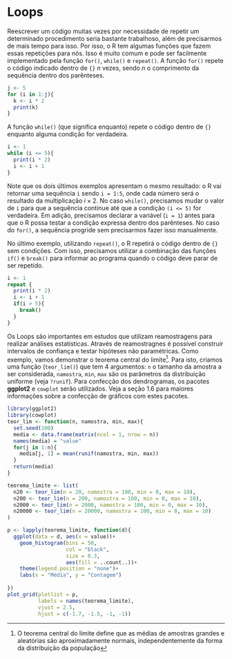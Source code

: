 # Loops {#loops}
\indt{loops}
Reescrever um código muitas vezes por necessidade de repetir um determinado procedimento seria bastante trabalhoso, além de precisarmos de mais tempo para isso. Por isso, o R tem algumas funções que fazem essas repetições para nós. Isso é muito comum e pode ser facilmente implementado pela função `for()`\indf{for}, `while()`\indf{while} e `repeat()`\indf{repeat}.
A função `for()` repete o código indicado dentro de `{}` *n* vezes, sendo *n* o comprimento da sequência dentro dos parênteses.


```r
j <- 5
for (i in 1:j){
  k <- i * 2
  print(k)
}
```

A função `while()` (que significa enquanto) repete o código dentro de `{}` enquanto alguma condição for verdadeira.

```r
i <- 1
while (i <= 5){
  print(i * 2)
  i <- i + 1
}
```

Note que os dois últimos exemplos apresentam o mesmo resultado: o R vai retornar uma sequência `i` sendo `i = 1:5`, onde cada número será o resultado da multiplicação $i \times 2$. No caso `while()`, precisamos mudar o valor de `i` para que a sequência continue até que a condição `(i <= 5)` for verdadeira. Em adição, precisamos declarar a variável (`i = 1`) antes para que o R possa testar a condição expressa dentro dos parênteses. No caso do `for()`, a sequência progride sem precisarmos fazer isso manualmente.

No último exemplo, utilizando `repeat()`, o R repetirá o código dentro de `{}` sem condições. Com isso, precisamos utilizar a combinação das funções `if()` e `break()` para informar ao programa quando o código deve parar de ser repetido.

```r
i <- 1
repeat {
  print(i * 2)
  i <- i + 1
  if(i > 5){
    break()
  }
}
```

Os Loops são importantes em estudos que utilizam reamostragens para realizar análises estatísticas. Através de reamostragnes é possível construir intervalos de confiança e testar hipóteses não paramétricas. Como exemplo, vamos demonstrar o teorema central do limite^[O teorema central do limite define que as médias de amostras grandes e aleatórias são aproximadamente normais, independentemente da forma da distribuição da população]. Para isto, criamos uma função (`teor_lim()`) \indf{teor\_lim} que tem 4 argumentos: `n` o tamanho da amostra a ser considerada,  `namostra`, `min`, `max` são os parâmetros da distribuição uniforme (veja `?runif`). Para confecção dos dendrogramas, os pacotes **ggplot2** e `cowplot` serão utilizados. Veja a seção 1.6 para maiores informações sobre a confecção de gráficos com estes pacotes. \indt{ggplot2}

```r
library(ggplot2)
library(cowplot)
teor_lim <- function(n, namostra, min, max){
  set.seed(100)
  media <- data.frame(matrix(ncol = 1, nrow = n))
  names(media) = "value"
  for(j in 1:n){
    media[j, 1] = mean(runif(namostra, min, max))
  }
  return(media)
}

teorema_limite <- list(
  n20 <- teor_lim(n = 20, namostra = 100, min = 0, max = 10),
  n200 <- teor_lim(n = 200, namostra = 100, min = 0, max = 10),
  n2000 <- teor_lim(n = 2000, namostra = 100, min = 0, max = 10),
  n20000 <- teor_lim(n = 20000, namostra = 100, min = 0, max = 10)
)

p <- lapply(teorema_limite, function(d){
  ggplot(data = d, aes(x = value))+
    geom_histogram(bins = 50,
                   col = "black",
                   size = 0.3,
                   aes(fill = ..count..))+
    theme(legend.position = "none")+
    labs(x = "Média", y = "Contagem")
  
})
plot_grid(plotlist = p,
          labels = names(teorema_limite),
          vjust = 2.5,
          hjust = c(-1.7, -1.5, -1, -1))
```

